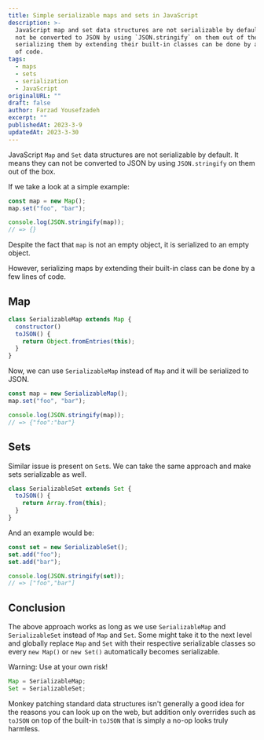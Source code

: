 ```yaml
---
title: Simple serializable maps and sets in JavaScript
description: >-
  JavaScript map and set data structures are not serializable by default. It means they can
  not be converted to JSON by using `JSON.stringify` on them out of the box. However,
  serializing them by extending their built-in classes can be done by a few lines
  of code.
tags:
  - maps
  - sets
  - serialization
  - JavaScript
originalURL: ""
draft: false
author: Farzad Yousefzadeh
excerpt: ""
publishedAt: 2023-3-9
updatedAt: 2023-3-30
---
```


JavaScript `Map` and `Set` data structures are not serializable by default. It means they can
not be converted to JSON by using `JSON.stringify` on them out of the box.

If we take a look at a simple example:

```js
const map = new Map();
map.set("foo", "bar");

console.log(JSON.stringify(map));
// => {}
```

Despite the fact that `map` is not an empty object, it is serialized to an empty object.

However, serializing maps by extending their built-in class can be done by a few lines of code.

## Map

```js
class SerializableMap extends Map {
  constructor()
  toJSON() {
    return Object.fromEntries(this);
  }
}
```

Now, we can use `SerializableMap` instead of `Map` and it will be serialized to JSON.

```js
const map = new SerializableMap();
map.set("foo", "bar");

console.log(JSON.stringify(map));
// => {"foo":"bar"}
```

## Sets

Similar issue is present on `Set`s. We can take the same approach and make sets serializable as well.

```js
class SerializableSet extends Set {
  toJSON() {
    return Array.from(this);
  }
}
```

And an example would be:

```js
const set = new SerializableSet();
set.add("foo");
set.add("bar");

console.log(JSON.stringify(set));
// => ["foo","bar"]
```

## Conclusion

The above approach works as long as we use `SerializableMap` and `SerializableSet` instead of `Map` and `Set`. Some might take it to the next level and globally replace `Map` and `Set` with their respective serializable classes so every `new Map()` or `new Set()` automatically becomes serializable.

<Warning>Warning: Use at your own risk!</Warning>

```js
Map = SerializableMap;
Set = SerializableSet;
```

Monkey patching standard data structures isn't generally a good idea for the reasons you can look up on the web, but addition only overrides such as `toJSON` on top of the built-in `toJSON` that is simply a no-op looks truly harmless.
